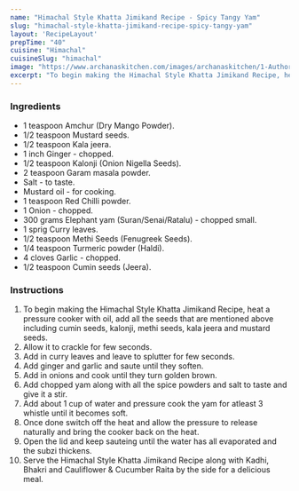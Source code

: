 ---
name: "Himachal Style Khatta Jimikand Recipe - Spicy Tangy Yam"
slug: "himachal-style-khatta-jimikand-recipe-spicy-tangy-yam"
layout: 'RecipeLayout'
prepTime: "40"
cuisine: "Himachal"
cuisineSlug: "himachal"
image: "https://www.archanaskitchen.com/images/archanaskitchen/1-Author/sibyl_sunitha/Himachal_Style_Khatta_Jimikand_Recipe_Spicy_Tangy_Yam_.jpg"
excerpt: "To begin making the Himachal Style Khatta Jimikand Recipe, heat a pressure cooker with oil, add all the seeds that are mentioned above including cumin seeds, kalonji, methi seeds, kala jeera and mustard seeds"
---

### Ingredients

- 1 teaspoon Amchur (Dry Mango Powder).
- 1/2 teaspoon Mustard seeds.
- 1/2 teaspoon Kala jeera.
- 1 inch Ginger - chopped.
- 1/2 teaspoon Kalonji (Onion Nigella Seeds).
- 2 teaspoon Garam masala powder.
- Salt - to taste.
- Mustard oil - for cooking.
- 1 teaspoon Red Chilli powder.
- 1 Onion - chopped.
- 300 grams Elephant yam (Suran/Senai/Ratalu) - chopped small.
- 1 sprig Curry leaves.
- 1/2 teaspoon Methi Seeds (Fenugreek Seeds).
- 1/4 teaspoon Turmeric powder (Haldi).
- 4 cloves Garlic - chopped.
- 1/2 teaspoon Cumin seeds (Jeera).

### Instructions

1. To begin making the Himachal Style Khatta Jimikand Recipe, heat a pressure cooker with oil, add all the seeds that are mentioned above including cumin seeds, kalonji, methi seeds, kala jeera and mustard seeds.
1. Allow it to crackle for few seconds.
1. Add in curry leaves and leave to splutter for few seconds.
1. Add ginger and garlic and saute until they soften.
1. Add in onions and cook until they turn golden brown.
1. Add chopped yam along with all the spice powders and salt to taste and give it a stir.
1. Add about 1 cup of water and pressure cook the yam for atleast 3 whistle until it becomes soft.
1. Once done switch off the heat and allow the pressure to release naturally and bring the cooker back on the heat.
1. Open the lid and keep sauteing until the water has all evaporated and the subzi thickens.
1. Serve the Himachal Style Khatta Jimikand Recipe along with Kadhi, Bhakri and Cauliflower & Cucumber Raita by the side for a delicious meal.
